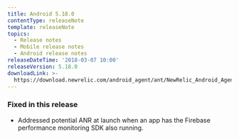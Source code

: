 ```yaml
---
title: Android 5.18.0
contentType: releaseNote
template: releaseNote
topics:
  - Release notes
  - Mobile release notes
  - Android release notes
releaseDateTime: '2018-03-07 10:00'
releaseVersion: 5.18.0
downloadLink: >-
  https://download.newrelic.com/android_agent/ant/NewRelic_Android_Agent_5.18.0.zip
---
```


### Fixed in this release

* Addressed potential ANR at launch when an app has the Firebase performance monitoring SDK also running.
